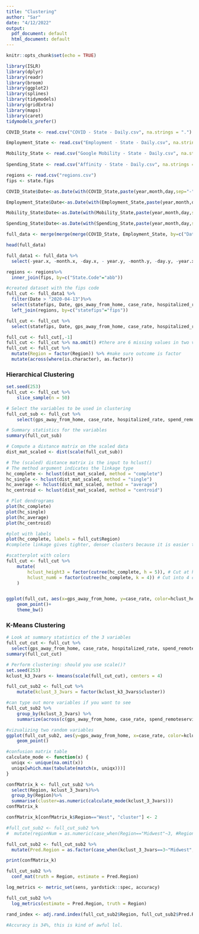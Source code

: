 ```yaml
---
title: "Clustering"
author: "Sar"
date: "4/12/2022"
output:
  pdf_document: default
  html_document: default
---
```


```r
knitr::opts_chunk$set(echo = TRUE)
```


```r
library(ISLR)
library(dplyr)
library(readr)
library(broom)
library(ggplot2)
library(splines)
library(tidymodels)
library(gridExtra)
library(maps)
library(caret)
tidymodels_prefer()
```

```r
COVID_State <- read.csv("COVID - State - Daily.csv", na.strings = ".")

Employment_State <- read.csv("Employment - State - Daily.csv", na.strings = ".")

Mobility_State <- read.csv("Google Mobility - State - Daily.csv", na.strings = ".")
  
Spending_State <- read.csv("Affinity - State - Daily.csv", na.strings = ".")

regions <- read.csv("regions.csv")
fips <- state.fips
```


```r
COVID_State$Date<-as.Date(with(COVID_State,paste(year,month,day,sep="-")),"%Y-%m-%d")

Employment_State$Date<-as.Date(with(Employment_State,paste(year,month,day,sep="-")),"%Y-%m-%d")

Mobility_State$Date<-as.Date(with(Mobility_State,paste(year,month,day,sep="-")),"%Y-%m-%d")

Spending_State$Date<-as.Date(with(Spending_State,paste(year,month,day,sep="-")),"%Y-%m-%d")

full_data <- merge(merge(merge(COVID_State, Employment_State, by=c("Date","statefips")), Mobility_State, by=c("Date","statefips")), Spending_State, by=c("Date","statefips"))

head(full_data)

full_data1 <- full_data %>%
  select(-year.x, -month.x, -day.x, - year.y, -month.y, -day.y, -year.x )

regions <- regions%>%
  inner_join(fips, by=c("State.Code"="abb"))

#created dataset with the fips code
full_cut <- full_data1 %>%
  filter(Date > "2020-04-13")%>%
  select(statefips, Date, gps_away_from_home, case_rate, hospitalized_rate, spend_remoteservices, spend_hcs, emp_incbelowmed)%>%
  left_join(regions, by=c("statefips"="fips"))

full_cut <- full_cut %>%
  select(statefips, Date, gps_away_from_home, case_rate, hospitalized_rate, spend_remoteservices, spend_hcs, emp_incbelowmed,State.Code, Region, Division)

full_cut <- full_cut[,-1]
full_cut <- full_cut %>% na.omit() #there are 6 missing values in two variables
full_cut <- full_cut %>%
  mutate(Region = factor(Region)) %>% #make sure outcome is factor
  mutate(across(where(is.character), as.factor))
```


### Hierarchical Clustering

```r
set.seed(253)
full_cut <- full_cut %>%
    slice_sample(n = 50)

# Select the variables to be used in clustering
full_cut_sub <- full_cut %>%
    select(gps_away_from_home, case_rate, hospitalized_rate, spend_remoteservices, spend_hcs, emp_incbelowmed)

# Summary statistics for the variables
summary(full_cut_sub)

# Compute a distance matrix on the scaled data
dist_mat_scaled <- dist(scale(full_cut_sub))

# The (scaled) distance matrix is the input to hclust()
# The method argument indicates the linkage type
hc_complete <- hclust(dist_mat_scaled, method = "complete")
hc_single <- hclust(dist_mat_scaled, method = "single")
hc_average <- hclust(dist_mat_scaled, method = "average")
hc_centroid <- hclust(dist_mat_scaled, method = "centroid")

# Plot dendrograms
plot(hc_complete)
plot(hc_single)
plot(hc_average)
plot(hc_centroid)

#plot with labels
plot(hc_complete, labels = full_cut$Region)
#complete linkage gives tighter, denser clusters because it is easier to split on the 4 clusters that I wanted. I also hoped the clusters would be clearly defined into 4 regions.

#scatterplot with colors
full_cut <- full_cut %>%
    mutate(
        hclust_height3 = factor(cutree(hc_complete, h = 5)), # Cut at height (h) 3
        hclust_num6 = factor(cutree(hc_complete, k = 4)) # Cut into 4 clusters (k)
    )


ggplot(full_cut, aes(x=gps_away_from_home, y=case_rate, color=hclust_height3))+
    geom_point()+
    theme_bw()
```


### K-Means Clustering

```r
# Look at summary statistics of the 3 variables
full_cut_cut <- full_cut %>%
  select(gps_away_from_home, case_rate, hospitalized_rate, spend_remoteservices,spend_hcs, emp_incbelowmed)
summary(full_cut_cut)

# Perform clustering: should you use scale()?
set.seed(253)
kclust_k3_3vars <- kmeans(scale(full_cut_cut), centers = 4)

full_cut_sub2 <- full_cut %>%
    mutate(kclust_3_3vars = factor(kclust_k3_3vars$cluster))

#can type out more variables if you want to see
full_cut_sub2 %>%
    group_by(kclust_3_3vars) %>%
    summarize(across(c(gps_away_from_home, case_rate, spend_remoteservices,spend_hcs, emp_incbelowmed), mean))
```

```r
#vizualizing two random variables
ggplot(full_cut_sub2, aes(y=gps_away_from_home, x=case_rate, color=kclust_3_3vars, shape=Region)) +
    geom_point()
```

```r
#confusion matrix table
calculate_mode <- function(x) {
  uniqx <- unique(na.omit(x))
  uniqx[which.max(tabulate(match(x, uniqx)))]
}

confMatrix_k <- full_cut_sub2 %>%
  select(Region, kclust_3_3vars)%>%
  group_by(Region)%>%
  summarise(cluster=as.numeric(calculate_mode(kclust_3_3vars)))
confMatrix_k

confMatrix_k[confMatrix_k$Region=="West", "cluster"] <- 2

#full_cut_sub2 <- full_cut_sub2 %>%
#  mutate(regionNum = as.numeric(case_when(Region=="Midwest"~3, #Region=="Northeast"~4,Region=="South"~1,Region=="West"~2)))

full_cut_sub2 <- full_cut_sub2 %>%
  mutate(Pred.Region = as.factor(case_when(kclust_3_3vars==3~"Midwest", kclust_3_3vars==4~"Northeast",kclust_3_3vars==1~"South",kclust_3_3vars==2~"West")))

print(confMatrix_k)

full_cut_sub2 %>%
  conf_mat(truth = Region, estimate = Pred.Region)
```

```r
log_metrics <- metric_set(sens, yardstick::spec, accuracy)

full_cut_sub2 %>% 
  log_metrics(estimate = Pred.Region, truth = Region)

rand_index <- adj.rand.index(full_cut_sub2$Region, full_cut_sub2$Pred.Region)

#Accuracy is 34%, this is kind of awful lol.
```
